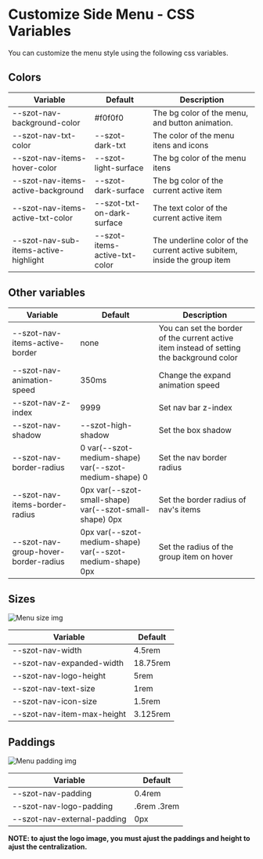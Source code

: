
<Meta title="Components/SideMenu/CSS Variables" />

# Customize Side Menu - CSS Variables

You can customize the menu style using the following css variables.

## Colors

| Variable                              | Default                       | Description                                                              |
| ------------------------------------- | ----------------------------- | ------------------------------------------------------------------------ |
| --szot-nav-background-color           | #f0f0f0                       | The bg color of the menu, and button animation.                          |
| --szot-nav-txt-color                  | --szot-dark-txt               | The color of the menu itens and icons                                    |
| --szot-nav-items-hover-color          | --szot-light-surface          | The bg color of the menu itens                                           |
| --szot-nav-items-active-background    | --szot-dark-surface           | The bg color of the current active item                                  |
| --szot-nav-items-active-txt-color     | --szot-txt-on-dark-surface    | The text color of the current active item                                |
| --szot-nav-sub-items-active-highlight | --szot-items-active-txt-color | The underline color of the current active subitem, inside the group item |

## Other variables

| Variable                             | Default                                                   | Description                                                                               |
| ------------------------------------ | --------------------------------------------------------- | ----------------------------------------------------------------------------------------- |
| --szot-nav-items-active-border       | none                                                      | You can set the border of the current active item instead of setting the background color |
| --szot-nav-animation-speed           | 350ms                                                     | Change the expand animation speed                                                         |
| --szot-nav-z-index                   | 9999                                                      | Set nav bar z-index                                                                       |
| --szot-nav-shadow                    | --szot-high-shadow                                        | Set the box shadow                                                                        |
| --szot-nav-border-radius             | 0 var(--szot-medium-shape) var(--szot-medium-shape) 0     | Set the nav border radius                                                                 |
| --szot-nav-items-border-radius       | 0px var(--szot-small-shape) var(--szot-small-shape) 0px   | Set the border radius of nav's items                                                      |
| --szot-nav-group-hover-border-radius | 0px var(--szot-medium-shape) var(--szot-medium-shape) 0px | Set the radius of the group item on hover                                                 |

## Sizes

<img
  src={menuSizeImg}
  alt="Menu size img"
/>

| Variable                   | Default  |
| -------------------------- | -------- |
| --szot-nav-width           | 4.5rem   |
| --szot-nav-expanded-width  | 18.75rem |
| --szot-nav-logo-height     | 5rem     |
| --szot-nav-text-size       | 1rem     |
| --szot-nav-icon-size       | 1.5rem   |
| --szot-nav-item-max-height | 3.125rem |

## Paddings

<img
  src={menuPaddingImg}
  alt="Menu padding img"
/>

| Variable                    | Default     |
| --------------------------- | ----------- |
| --szot-nav-padding          | 0.4rem      |
| --szot-nav-logo-padding     | .6rem .3rem |
| --szot-nav-external-padding | 0px         |

**NOTE: to ajust the logo image, you must ajust the paddings and height to ajust the
centralization.**
